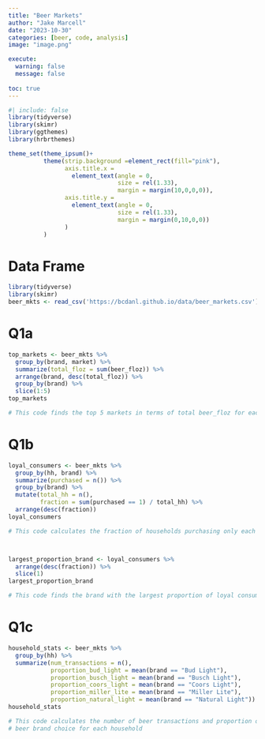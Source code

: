 ```yaml
---
title: "Beer Markets"
author: "Jake Marcell"
date: "2023-10-30"
categories: [beer, code, analysis]
image: "image.png"

execute: 
  warning: false
  message: false
  
toc: true
---
```



```r
#| include: false
library(tidyverse)
library(skimr)
library(ggthemes)
library(hrbrthemes)

theme_set(theme_ipsum()+
          theme(strip.background =element_rect(fill="pink"),
                axis.title.x = 
                  element_text(angle = 0,
                               size = rel(1.33),
                               margin = margin(10,0,0,0)),
                axis.title.y = 
                  element_text(angle = 0,
                               size = rel(1.33),
                               margin = margin(0,10,0,0))
                )
          )
```

# Data Frame
```r
library(tidyverse)
library(skimr)
beer_mkts <- read_csv('https://bcdanl.github.io/data/beer_markets.csv')
```

# Q1a
```r
top_markets <- beer_mkts %>%
  group_by(brand, market) %>%
  summarize(total_floz = sum(beer_floz)) %>%
  arrange(brand, desc(total_floz)) %>%
  group_by(brand) %>%
  slice(1:5)
top_markets

# This code finds the top 5 markets in terms of total beer_floz for each beer brand
```

# Q1b
```r
loyal_consumers <- beer_mkts %>%
  group_by(hh, brand) %>%
  summarize(purchased = n()) %>%
  group_by(brand) %>%
  mutate(total_hh = n(),
         fraction = sum(purchased == 1) / total_hh) %>%
  arrange(desc(fraction))
loyal_consumers

# This code calculates the fraction of households purchasing only each beer brand



largest_proportion_brand <- loyal_consumers %>%
  arrange(desc(fraction)) %>%
  slice(1)
largest_proportion_brand

# This code finds the brand with the largest proportion of loyal consumers
```

# Q1c
```r
household_stats <- beer_mkts %>%
  group_by(hh) %>%
  summarize(num_transactions = n(),
            proportion_bud_light = mean(brand == "Bud Light"),
            proportion_busch_light = mean(brand == "Busch Light"),
            proportion_coors_light = mean(brand == "Coors Light"),
            proportion_miller_lite = mean(brand == "Miller Lite"),
            proportion_natural_light = mean(brand == "Natural Light"))
household_stats

# This code calculates the number of beer transactions and proportion of each 
# beer brand choice for each household
```




